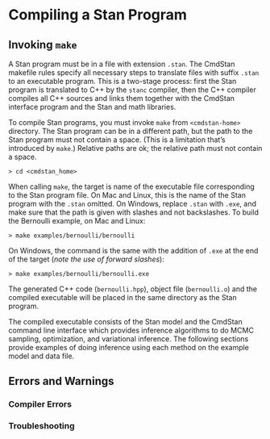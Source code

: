 # Compiling a Stan Program


## Invoking `make` 

A Stan program must be in a file with extension `.stan`.
The CmdStan makefile rules specify all necessary steps to
translate files with suffix `.stan` to an executable program.
This is a two-stage process:  first the Stan program is
translated to C++ by the `stanc` compiler, then the
C++ compiler compiles all C++ sources and links them together
with the CmdStan interface program and the Stan and math libraries.

To compile Stan programs, you must invoke `make` from `<cmdstan-home>` directory.
The Stan program can be in a different path, but the path to the Stan
program must not contain a space. (This is a limitation that's
introduced by `make`.) Relative paths are ok; the relative path
must not contain a space.

```
> cd <cmdstan_home>
```

When calling `make`, the target is name of the executable file
corresponding to the Stan program file.
On Mac and Linux, this is the name of the Stan program with the `.stan`
omitted. On Windows, replace `.stan` with `.exe`, and make
sure that the path is given with slashes and not backslashes.
To build the Bernoulli example, on Mac and Linux:
```
> make examples/bernoulli/bernoulli
```
On Windows, the command is the same with the addition of `.exe`
at the end of the target (_note the use of forward slashes_):
```
> make examples/bernoulli/bernoulli.exe
```

The generated C++ code (`bernoulli.hpp`), object file (`bernoulli.o`)
and the compiled executable will be placed in the same directory as the Stan program.

The compiled executable consists of the Stan model and the CmdStan command line interface
which provides inference algorithms to do MCMC sampling, optimization, and variational inference.
The following sections provide examples of doing inference using each method
on the example model and data file.


## Errors and Warnings

### Compiler Errors

### Troubleshooting



